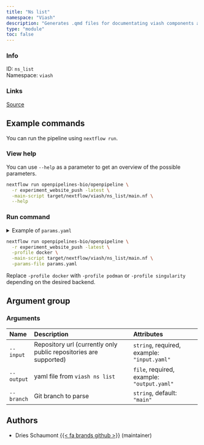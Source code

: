 ```yaml
---
title: "Ns list"
namespace: "Viash"
description: "Generates .qmd files for documentating viash components and workflows"
type: "module"
toc: false
---
```


::: {.column-margin}

### Info

ID: `ns_list`  
Namespace: `viash`

### Links
[Source](https://github.com/openpipelines-bio/openpipeline/blob/experiment_website_push/viash_tools/src/viash/ns_list){.btn-action .btn-sm .btn-info .btn role="button"}

:::



## Example commands

You can run the pipeline using `nextflow run`.

### View help

You can use `--help` as a parameter to get an overview of the possible parameters.

```bash
nextflow run openpipelines-bio/openpipeline \
  -r experiment_website_push -latest \
  -main-script target/nextflow/viash/ns_list/main.nf \
  --help
```

### Run command

<details>
<summary>Example of `params.yaml`</summary>
```yaml

```
</details>

```bash
nextflow run openpipelines-bio/openpipeline \
  -r experiment_website_push -latest \
  -profile docker \
  -main-script target/nextflow/viash/ns_list/main.nf \
  -params-file params.yaml
```

:::{.callout-note}
Replace `-profile docker` with `-profile podman` or `-profile singularity` depending on the desired backend.
:::

## Argument group

### Arguments

|Name       |Description                                                       |Attributes                                  |
|:----------|:-----------------------------------------------------------------|:-------------------------------------------|
|`--input`  |Repository url (currently only public repositories are supported) |`string`, required, example: `"input.yaml"` |
|`--output` |yaml file from `viash ns list`                                    |`file`, required, example: `"output.yaml"`  |
|`--branch` |Git branch to parse                                               |`string`, default: `"main"`                 |

## Authors

  * Dries Schaumont [{{< fa brands github >}}](https://github.com/DriesSchaumont) (maintainer)
